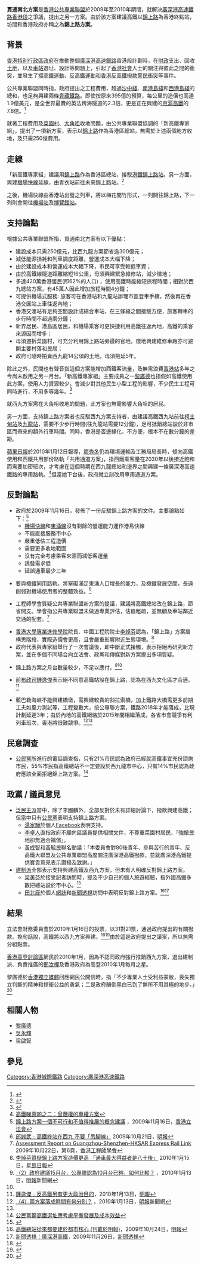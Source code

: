 {{POV |time=2010-04-18}}
'''貫通南北方案'''是[[香港|香港]][[公共專業聯盟|公共專業聯盟]]於2009年至2010年期間，就解決[[廣深港高速鐵路香港段|廣深港高速鐵路香港段]]之爭議，提出之另一方案。由於該方案建議高鐵以[[錦上路|錦上路]]為香港終點站，坊間和香港政府亦稱之為'''錦上路方案'''。

==背景==
{{main|香港高鐵爭議}}
[[香港特別行政區政府|香港特別行政區政府]]在推動整個[[廣深港高速鐵路|廣深港高速鐵路]]香港段計劃時，在[[財政|財政]]支出、回收[[土地|土地]]，以及[[車站|車站]]選址、設計等問題上，引起了[[香港社會|香港社會]]人士的關注與彼此之間的衝突，並發生了[[撐高鐵運動|撐高鐵運動]]、[[反高鐵運動|反高鐵運動]]和[[香港反高鐵撥款警民衝突|香港反高鐵撥款警民衝突]]等事件。

公共專業聯盟同時指，政府提出之工程費用，超過[[沙中綫|沙中綫]]、[[南港島綫|南港島綫]]和[[港島綫西延|西港島綫]]的總和，也足夠興建兩條[[青藏鐵路|青藏鐵路]]。即使按原來395億的預算，每公里的造價也高達1.9億美元，是全世界最費的英法跨海隧道的2.3倍，更是正在興建的[[京滬高鐵|京滬高鐵]]的7.8倍。<ref>{{Cite web |url=http://betterrail4hk.wordpress.com/%E6%96%B0%E9%AB%98%E9%90%B5%E6%96%B9%E6%A1%88-faq/ |title=新高鐵方案 FAQ « Better Rail For Hong Kong/更佳鐵路為香港 |access-date=2010-04-14 |archive-date=2019-12-30 |archive-url=https://web.archive.org/web/20191230143049/https://betterrail4hk.wordpress.com/%e6%96%b0%e9%ab%98%e9%90%b5%e6%96%b9%e6%a1%88-faq/ |dead-url=no }}</ref>

就著工程費用及[[菜園村|菜園村]]、[[大角咀|大角咀]]收地問題，由公共專業聯盟協調的「新高鐵專家組」，提出了一項新方案，表示以[[錦上路|錦上路]]作為香港區總站，無需於上述兩個地方收地，及只需250億費用。

==走線==

「新高鐵專家組」建議用[[錦上路|錦上路]]作為香港區總站，接駁[[港鐵|港鐵]][[錦上路站|錦上路站]]。另一方面，興建[[機場快綫_(港鐵)|機場快線]]延線，由青衣站前往未來錦上路站。<ref>{{Cite web |url=http://betterrail4hk.wordpress.com/2009/10/12/21/ |title=新高鐵方案圖解 « Better Rail For Hong Kong/更佳鐵路為香港 |access-date=2010-04-13 |archive-date=2013-02-17 |archive-url=https://web.archive.org/web/20130217022258/http://betterrail4hk.wordpress.com/2009/10/12/21/ |dead-url=no }}</ref>

之後，機場快線由香港站出發之列車，將以梅花間竹形式，一列開往錦上路，下一列則會開往[[機場站_(港鐵)|機場站]]及[[博覽館站|博覽館站]]。

==支持論點==


根據公共專業聯盟所指，貫通南北方案有以下優點：
*建設成本只需250億元，比西九龍方案節省逾300億元；
*減低能源損耗和列車調度距離，營運成本大幅下降；
*由於建設成本和營運成本大輻下降，市民可享受較低車資；
*由於高鐵線隧道距離縮短16公里，毋須興建緊急維修站，減少徵地；
*多達420萬香港居民(即62%的人口) ，使用高鐵時能縮短旅程時間；相對於西九總站方案，有45萬人因此增加旅程時間4分鐘；
*可提供機場式服務: 旅客可在香港站和九龍站辦理市區登車手續，然後再在香港交匯站上車往返內地；
*香港交滙站有足夠空間設計成綜合車站，在三條線之間接駁方便，旅客轉車的步行時間不超過兩分鐘；
*新界居民、港島區居民，和機場乘客可更快捷利用高鐵往返內地，高鐵的乘客來源因而增多；
*毋須遷拆菜園村，可充分利用錦上路站旁邊的官地，徵地興建維修車厰亦可避開主要村落和民居；
*政府可隨時拍賣西九龍14公頃的土地，毋須拖延5年。

除此之外，民間也有聲音指這個方案能增加西鐵客流量，及無需浪費[[香港站|香港站]]多年之今尚未啟用之另一月台。「新高鐵專家組」主要成員之一[[黎廣德|黎廣德]]也指假如高鐵使用此方案，使用人力資源較少，會減少對其他民生小型工程的影響，不少民生工程可同時進行，不用多等幾年。<ref>{{Cite web |url=http://www.douban.com/note/59705129/ |title=雞蛋手槍黎講得　黎廣德 |access-date=2010-04-13 |archive-date=2021-04-16 |archive-url=https://web.archive.org/web/20210416091409/https://www.douban.com/note/59705129/ |dead-url=no }}</ref>

就西九方案需在大角咀收地的問題，此方案也無需影響大角咀的居民。

另一方面，支持錦上路方案者也反駁西九方案支持者，由建議高鐵西九站前往[[柯士甸站|柯士甸站]]及[[九龍站_(港鐵)|九龍站]]，需要不少步行時間(往九龍站需要12分鐘)，足可抵銷總站設於非市區而帶來的額外行車時間。同時，香港是否邊緣化、不方便，根本不在數分鐘的差距。

[[蘋果日報_(香港)|蘋果日報]]於2010年1月12日報導，[[廖秀冬|廖秀冬]]仍為環境運輸及工務局局長時，傾向高鐵使用和西鐵共用部份路軌「共用通道方案」，指西鐵乘客量在2030年以後接近飽和而需要加密班次，才考慮在這個時期在西九龍總站和邊界之間興建一條廣深港高速鐵路的專用路軌。<ref>[http://hk.apple.nextmedia.com/template/apple/art_main.php?iss_id=20100112&sec_id=4104&art_id=13617503 高鐵睇真啲之二：曾蔭權的專權方案]</ref>但當她下台後，政府就立刻改用專用通道方案。

==反對論點==
*政府於2009年11月16日，發佈了一份反駁錦上路方案的文件。主要論點如下：<ref name="tp_rdp1106cb1-322-1-c">[http://www.legco.gov.hk/yr09-10/chinese/panels/tp/tp_rdp/papers/tp_rdp1106cb1-322-1-c.pdf 錦上路方案一個不可行和不值得推展的概念建議] {{Wayback|url=http://www.legco.gov.hk/yr09-10/chinese/panels/tp/tp_rdp/papers/tp_rdp1106cb1-322-1-c.pdf |date=20191030211539 }}，2009年11月16日，[[香港立法會|香港立法會]]</ref>
**[[機場快綫_(港鐵)|機場快線]]和[[東涌線|東涌線]]沒有剩餘的營運能力運作港島快線
**不能直接服務市中心
**嚴重低估工程造價
**需要更多收地範圍
**沒有完全考慮乘客來源而減低客運量
**誘發需求低
**延誤通車最少三年

*要與機鐵同用路軌，將窒礙滿足東涌人口增長的能力，及機鐵發展空間，長遠削弱對機場使用者的整體效益。<ref name="es6l">[http://hk.news.yahoo.com/article/091020/4/es6l.html 邱誠武﹕高鐵終站在西九 不要「吊腳線」] {{Wayback|url=http://hk.news.yahoo.com/article/091020/4/es6l.html |date=20091024191103 }}  2009年10月21日，[[明報|明報]]</ref>

*工程師學會質疑公共專業聯盟新方案的提議，建議將高鐵總站改在錦上路，節省開支。學會指公共專業聯盟未做過專業評估，估值粗疏，並無顧及車站鄰近交通的配套。<ref name="n2778789">[http://www.hkie.org.hk/docs/news/Express_Rail_Link.pdf Assessment Report on Guangzhou-Shenzhen-HKSAR Express Rail Link] {{Wayback|url=http://www.hkie.org.hk/docs/news/Express_Rail_Link.pdf |date=20160305103133 }} 2009年10月22日，第6頁，[[香港工程師學會|香港工程師學會]]</ref>

*[[香港大學專業進修學院|香港大學專業進修學院]]院長、中國工程院院士[[李焯芬|李焯芬]]認為，「錦上路」方案屬構思階段，實際造價會更高，且會嚴重影響附近生態環境。<ref name="g4hz">[http://hk.news.yahoo.com/article/100114/3/g4hz.html 李焯芬質疑錦上路方案造價更高 「通車最大得益者是八十後」] {{Wayback|url=http://hk.news.yahoo.com/article/100114/3/g4hz.html |date=20100117193613 }} 2010年1月15日，[[星島日報|星島日報]]</ref>
*政府代表與專家組舉行了一次會議後，即中斷正式接觸，表示拒絕再研究新方案，並在多個不同場合向立法會、政黨和傳媒對新方案提出多項質疑。

*錦上路方案之月台數量較少，不足以應付。<ref>[http://specials.mingpao.com/cfm/News.cfm?SpecialsID=211&Page=1&News=8d93520aca0131ac4c9bd2aec8437164819f154e4a933f659c8a15d05a （2）政府建議15月台，公專聯認為10月台已夠，如何比較？] {{Wayback|url=http://specials.mingpao.com/cfm/News.cfm?SpecialsID=211&Page=1&News=8d93520aca0131ac4c9bd2aec8437164819f154e4a933f659c8a15d05a |date=20100328085413 }}，2010年1月13日，[[明報|明報]]新聞網</ref><ref name="tp_rdp1106cb1-322-1-c"/>{{Rp|30-32}}

*前[[布政司|布政司]][[鍾逸傑|鍾逸傑]]表示絕不同意高鐵站設在錦上路，認為在西九文化區才合適。<ref name="David-Jones">[http://news.sina.com.hk/cgi-bin/nw/show.cgi/1125/3/2/1392667/1.html 鍾逸傑﹕反高鐵另有更大政治目的]{{Dead link|date=2019年11月 |bot=InternetArchiveBot |fix-attempted=yes }}，2010年1月13日，[[明報|明報]]</ref>

*藍巴勒海峽不能興建橋墩，需興建較貴的斜拉索橋，加上鐵路大橋需更多前期工夫如風力測試等，工程變數大，按公專聯方案，鐵路2018年才能落成，比現計劃延遲3年；由於內地的高鐵網絡於2015年間相繼落成，各省市會競爭有利列車班次，香港將很難競爭。<ref>[http://specials.mingpao.com/cfm/News.cfm?SpecialsID=211&Page=1&News=8d93520aca0131ac4c9bd6aac8437164819f154e4a933f659c8a15d05a （4）兩方案落成時間有何分別？] {{Wayback|url=http://specials.mingpao.com/cfm/News.cfm?SpecialsID=211&Page=1&News=8d93520aca0131ac4c9bd6aac8437164819f154e4a933f659c8a15d05a |date=20100328083437 }}，2010年1月13日，[[明報|明報]]新聞網</ref><ref name="tp_rdp1106cb1-322-1-c"/>{{Rp|57}}

==民意調查==
*[[公民黨_(香港)|公民黨]]所進行的電話調查指，只有21%市民認為政府已經就高鐵事宜充份諮詢市民，55%市民指高鐵總站不一定要設於西九龍市中心，只有14%市民認為政府應該全面拒絕錦上路方案。<ref>[http://www.civicparty.hk/cp/pages/posts/E585ACE6B091E9BBA8E7B1B2E9AB98E990B5E981B8E59D80E68789E88083E685AEE5B9B3E8A1A1E799BCE5B195E58F8AE68890E69CACE69588E79B8A3333.php?p=85 公民黨籲高鐵選址應考慮平衡發展及成本效益]{{dead link|date=2018年1月 |bot=InternetArchiveBot |fix-attempted=yes }}</ref>

==政黨 / 議員意見==
*[[泛民主派|泛民主派]]當中，除了李國麟外，全部反對於未有詳細討論下，撥款興建高鐵；但當中只有[[公民黨_(香港)|公民黨]]表明支持錦上路方案。
**[[湯家驊|湯家驊]]於個人[[Facebook|Facebook]]表明支持。
**[[李卓人|李卓人]]直指政府不願向區議員提供相關文件，不尊重菜園村居民，「強搶民地卻無適合補償」。
**[[黃成智|黃成智]]和[[黃毓民|黃毓民]]聯名動議：「本委員會對80後青年、參與苦行的青年、反高鐵大聯盟及公共專業聯盟高度關注廣深港高鐵撥款，並就廣深港高鐵提供寶貴意見表示讚揚及致謝。」
*[[建制派_(香港)|建制派]]全部表示支持興建高鐵及西九方案，但未有人明確反對錦上路方案。
**[[梁美芬|梁美芬]]於接受記者訪問時，提及不少自己的個人旅遊經驗，指外國高鐵多數把總站設於市中心。<ref>{{Cite web |url=http://www.youtube.com/watch?v=FCOdbyQajQo |title=存档副本 |access-date=2010-04-13 |archive-date=2016-09-22 |archive-url=https://web.archive.org/web/20160922213651/https://www.youtube.com/watch?v=FCOdbyQajQo |dead-url=no }}</ref>
**[[田北辰|田北辰]]於個人[[網誌|網誌]]和[[新聞透視|新聞透視]]訪問中表明反對錦上路方案。<ref name="0AC840E8-7F46-4BE1-8B3C-58F4C6D34E2A">[http://www.michaeltien.hk/post.aspx?id=0AC840E8-7F46-4BE1-8B3C-58F4C6D34E2A 高鐵總站從來都要建於都市核心 (刊載於明報)]{{dead link|date=2018年1月 |bot=InternetArchiveBot |fix-attempted=yes }}，2009年10月24日，[[明報|明報]]</ref><ref name="2EEFD21D-C9D9-4E84-8546-C9BD6D13B4FF">[http://www.michaeltien.hk/post.aspx?id=2EEFD21D-C9D9-4E84-8546-C9BD6D13B4FF 新聞透視：廣深港高鐵]{{dead link|date=2018年1月 |bot=InternetArchiveBot |fix-attempted=yes }}，2009年11月26日，[[新聞透視|新聞透視]]</ref>

==結果==
立法會財務委員會於2010年1月16日的投票，以31對21票，通過政府提出的有關撥款。換句話說，高鐵將以西九方案興建。<ref>{{Cite web |url=http://www.legco.gov.hk/yr09-10/chinese/fc/fc/results/1001151.pdf |title=工務小組委員會在2009年12月2日和3日所提出的建議 |access-date=2010年4月13日 |archive-date=2019年10月30日 |archive-url=https://web.archive.org/web/20191030164808/https://www.legco.gov.hk/yr09-10/chinese/fc/fc/results/1001151.pdf |dead-url=no }}</ref><ref>{{Cite web |url=http://www.legco.gov.hk/yr09-10/chinese/fc/fc/results/1001152.pdf |title=工務小組委員會在2009年12月2日和3日所提出的建議 |access-date=2010年4月13日 |archive-date=2019年10月30日 |archive-url=https://web.archive.org/web/20191030164823/https://www.legco.gov.hk/yr09-10/chinese/fc/fc/results/1001152.pdf |dead-url=no }}</ref>由於這是政府提出之議案，所以無需分組點票。

[[香港高登討論區|香港高登討論區]]網民於2010年1月，因為不認同政府強行推銷西九方案，選出建制派、負責推廣的[[鄭汝樺|鄭汝樺]]及香港政府為高登2010年1月每月之星。

黎廣德於[[香港獨立媒體|香港獨立媒體]]回應網民公開信時，指「不少專業人士受利益蒙敝，喪失獨立判斷的精神和捍衛公益的勇氣；二是政府顛倒黑白已到了無所不用其極的地步。」<ref>{{Cite web |url=http://www.inmediahk.net/node/1005760 |title=- 黎廣德及莫乃光：你心淡嗎？你心痛嗎？ |access-date=2010-04-13 |archive-date=2019-04-03 |archive-url=https://web.archive.org/web/20190403173050/http://www.inmediahk.net/node/1005760 |dead-url=no }}</ref>

==相關人物==
*[[黎廣德|黎廣德]]
*[[吳永輝|吳永輝]]
*[[梁啟智|梁啟智]]

==參見==
{{reflist}}
[[Category:香港城際鐵路|Category:香港城際鐵路]]
[[Category:廣深港高速鐵路|Category:廣深港高速鐵路]]